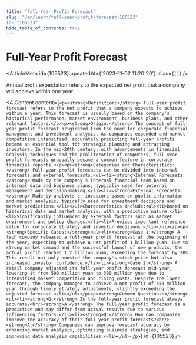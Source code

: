 ```yaml
---
title: "Full-Year Profit Forecast"
slug: "/en/learn/full-year-profit-forecast-105523"
id: "105523"
hide_table_of_contents: true
---
```



# Full-Year Profit Forecast

<ArticleMeta id={105523} updatedAt={'2023-11-02 11:20:20'} alias={`[]`} />
<div className='border-solid border-b border-t-0 my-4 border-[var(--ifm-color-gray-300)]' />

Annual profit expectation refers to the expected net profit that a company will achieve within one year.

<AIContent content={`<p><strong>Definition:</strong> Full-year profit forecast refers to the net profit that a company expects to achieve within a year. This forecast is usually based on the company's historical performance, market environment, business plans, and other relevant factors.</p><p><strong>Origin:</strong> The concept of full-year profit forecast originated from the need for corporate financial management and investment analysis. As companies expanded and market competition intensified, accurately predicting full-year profits became an essential tool for strategic planning and attracting investors. In the mid-20th century, with advancements in financial analysis techniques and the proliferation of computers, full-year profit forecasts gradually became a common feature in corporate financial reports.</p><p><strong>Categories and Characteristics:</strong> Full-year profit forecasts can be divided into internal forecasts and external forecasts.<ul><li><strong>Internal Forecasts:</strong> Made by the company's internal financial team based on internal data and business plans, typically used for internal management and decision-making.</li><li><strong>External Forecasts:</strong> Made by analysts or investors based on public information and market analysis, typically used for investment decisions and market predictions.</li></ul>Characteristics include:<ul><li>Based on historical data and market analysis, with a predictive nature.</li><li>Significantly influenced by external factors such as market environment and policy changes.</li><li>Provides important reference value for corporate strategy and investor decisions.</li></ul></p><p><strong>Specific Cases:</strong><ul><li><strong>Case 1:</strong> A tech company released a full-year profit forecast at the beginning of the year, expecting to achieve a net profit of 1 billion yuan. Due to strong market demand and the successful launch of new products, the actual profit reached 1.2 billion yuan, exceeding the forecast by 20%. This result not only boosted the company's stock price but also increased investor confidence.</li><li><strong>Case 2:</strong> A retail company adjusted its full-year profit forecast mid-year, lowering it from 500 million yuan to 300 million yuan due to intensified market competition and rising costs. Despite the lower forecast, the company managed to achieve a net profit of 350 million yuan through timely strategy adjustments, slightly exceeding the adjusted forecast.</li></ul></p><p><strong>Common Questions:</strong><ul><li><strong>Q:</strong> Is the full-year profit forecast always accurate?<br/><strong>A:</strong> The full-year profit forecast is a prediction and may differ from actual results due to various influencing factors.</li><li><strong>Q:</strong> How can companies improve the accuracy of their full-year profit forecasts?<br/><strong>A:</strong> Companies can improve forecast accuracy by enhancing market analysis, optimizing business strategies, and improving data analysis capabilities.</li></ul></p>`} id={105523} />
